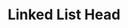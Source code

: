 ---
id: "ds_easy_019"
questionType: "MULTIPLE_CHOICE"
title: "Linked List Head"
description: "What is the first node of a linked list called?"
difficulty: "EASY"
category: "Data Structures"
options:
  - "Tail"
  - "Root"
  - "Head"
  - "Start"
correctAnswer: 2
---